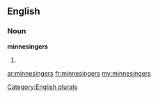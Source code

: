 ==English==

===Noun===
'''minnesingers'''

# {{plural of|[[minnesinger]]}}

[[Category:English plurals]]

[[ar:minnesingers]]
[[fr:minnesingers]]
[[my:minnesingers]]